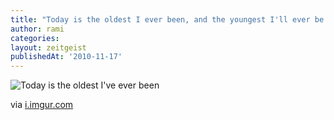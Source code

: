 ```yaml
---
title: "Today is the oldest I ever been, and the youngest I'll ever be again"
author: rami
categories:
layout: zeitgeist
publishedAt: '2010-11-17'
---
```


![Today is the oldest I've ever been](/assets/images/content/zeitgeist/today-is-the-oldest-ive-ever-been.jpg)

via <a href="http://i.imgur.com/4Eq2O.jpg">i.imgur.com</a>
